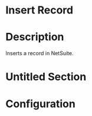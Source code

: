 ﻿# Insert Record

# Description

Inserts a record in NetSuite.

# Untitled Section

# Configuration
